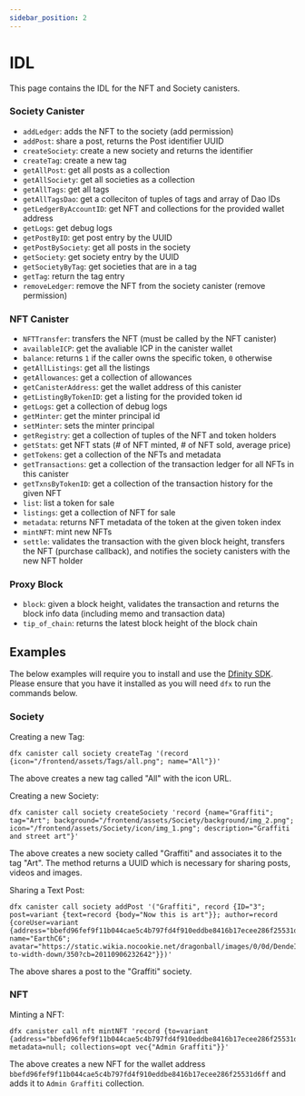 ```yaml
---
sidebar_position: 2
---
```


# IDL

This page contains the IDL for the NFT and Society canisters.

### Society Canister

- `addLedger`: adds the NFT to the society (add permission)
- `addPost`: share a post, returns the Post identifier UUID
- `createSociety`: create a new society and returns the identifier
- `createTag`: create a new tag
- `getAllPost`: get all posts as a collection
- `getAllSociety`: get all societies as a collection
- `getAllTags`: get all tags
- `getAllTagsDao`: get a colleciton of tuples of tags and array of Dao IDs
- `getLedgerByAccountID`: get NFT and collections for the provided wallet address
- `getLogs`: get debug logs
- `getPostByID`: get post entry by the UUID
- `getPostBySociety`: get all posts in the society
- `getSociety`: get society entry by the UUID
- `getSocietyByTag`: get societies that are in a tag
- `getTag`: return the tag entry
- `removeLedger`: remove the NFT from the society canister (remove permission)

### NFT Canister

- `NFTTransfer`: transfers the NFT (must be called by the NFT canister)
- `availableICP`: get the avaliable ICP in the canister wallet
- `balance`: returns `1` if the caller owns the specific token, `0` otherwise
- `getAllListings`: get all the listings
- `getAllowances`: get a collection of allowances
- `getCanisterAddress`: get the wallet address of this canister
- `getListingByTokenID`: get a listing for the provided token id
- `getLogs`: get a collection of debug logs
- `getMinter`: get the minter principal id
- `setMinter`: sets the minter principal
- `getRegistry`: get a collection of tuples of the NFT and token holders
- `getStats`: get NFT stats (# of NFT minted, # of NFT sold, average price)
- `getTokens`: get a collection of the NFTs and metadata
- `getTransactions`: get a collection of the transaction ledger for all NFTs in this canister
- `getTxnsByTokenID`: get a collection of the transaction history for the given NFT
- `list`: list a token for sale
- `listings`: get a collection of NFT for sale
- `metadata`: returns NFT metadata of the token at the given token index
- `mintNFT`: mint new NFTs
- `settle`: validates the transaction with the given block height, transfers the NFT (purchase callback), and notifies the society canisters with the new NFT holder

### Proxy Block


- `block`: given a block height, validates the transaction and returns the block info data (including memo and transaction data)
- `tip_of_chain`: returns the latest block height of the block chain

## Examples

The below examples will require you to install and use the [Dfinity SDK](https://sdk.dfinity.org/docs/developers-guide/install-upgrade-remove.html). Please ensure that you have it installed as you will need `dfx` to run the commands below.

### Society

Creating a new Tag:
```
dfx canister call society createTag '(record {icon="/frontend/assets/Tags/all.png"; name="All"})'
```

The above creates a new tag called "All" with the icon URL.

Creating a new Society:

```
dfx canister call society createSociety 'record {name="Graffiti"; tag="Art"; background="/frontend/assets/Society/background/img_2.png"; icon="/frontend/assets/Society/icon/img_1.png"; description="Graffiti and street art"}'
```

The above creates a new society called "Graffiti" and associates it to the tag "Art". The method returns a UUID which is necessary for sharing posts, videos and images.

Sharing a Text Post:

```
dfx canister call society addPost '("Graffiti", record {ID="3"; post=variant {text=record {body="Now this is art"}}; author=record {coreUser=variant {address="bbefd96fef9f11b044cae5c4b797fd4f910eddbe8416b17ecee286f25531d6ff"}; name="EarthC6"; avatar="https://static.wikia.nocookie.net/dragonball/images/0/0d/DendeIllFightToo.png/revision/latest/scale-to-width-down/350?cb=20110906232642"}})'
```

The above shares a post to the "Graffiti" society.

### NFT

Minting a NFT:
```
dfx canister call nft mintNFT 'record {to=variant {address="bbefd96fef9f11b044cae5c4b797fd4f910eddbe8416b17ecee286f25531d6ff"}; metadata=null; collections=opt vec{"Admin Graffiti"}}'
```

The above creates a new NFT for the wallet address `bbefd96fef9f11b044cae5c4b797fd4f910eddbe8416b17ecee286f25531d6ff` and adds it to `Admin Graffiti` collection.
